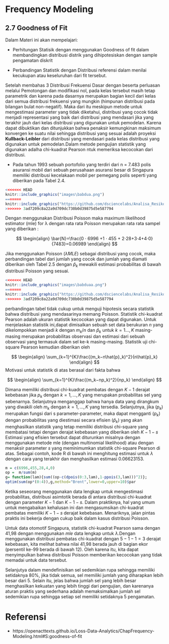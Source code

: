 # Frequency Modeling

## 2.7 Goodness of Fit

Dalam Materi ini akan mempelajari:

- Perhitungan Statisik dengan menggunakan Goodness of fit dalam membandingkan distribusi distrik yang dihipotesiskan dengan sample pengamatan diskrit

- Perbandingan Statistik dengan Distribusi referensi dalam menilai kecukupan atau keseluruhan dari fit tersebut. 


Setelah membahas 3 Distribusi Frekuensi Dasar dengan beserta perluasan melalui Pemotongan dan modifikasi nol, pada kelas tersebut masih tetap parametrik dan karena pada dasarnya merupakan bagian kecil dari kelas dari semua distribusi frekuensi yang mungkin (himpunan distribusi pada bilangan bulat non-negatif). Maka dari itu meskipun metode untuk mengestimasi parameter yang tidak diketahui, distribusi yang cocok tidak menjadi representasi yang baik dari distribusi yang mendasari jika yang terakhir jauh dari kelas distribusi yang digunakan untuk pemodelan. Karena dapat dibuktikan dan ditunjukkan bahwa penaksir kemungkinan maksimum konvergen ke suatu nilai sehingga distribusi yang sesuai adalah proyeksi **Kullback-Leibler** dari distribusi yang mendasari pada kelas distribusi yang digunakan untuk pemodelan.Dalam metode pengujian statistik yang digunakan adalha chi-kuadrat Pearson ntuk memeriksa kecocokan dari distribusi. 


- Pada tahun 1993 sebuah portofolio yang terdiri dari n = 7.483 polis asuransi mobil dari sebuah perusahaan asuransi besar di Singapura memiliki distribusi kecelakaan mobil per pemegang polis seperti yang diberikan pada Tabel 2.4.

```r
<<<<<<< HEAD
knitr::include_graphics("images\babdua.png")
=======
knitr::include_graphics("https://github.com/dsciencelabs/Analisa_Resiko/blob/main/images/babdua.png?raw=true")
>>>>>>> 3ad7209c8a22a9d709dc730b0d39875d5e587794
```

Dengan menggunakan Distribusi Poisson maka  maximum likelihood estimator (mle) for λ dengan rata rata Poisson merupakan rata rata sampel yang diberikan :

$$
\begin{align}
\bar{N}=\frac{0 ⋅ 6996 +1 ⋅  455 + 2⋅28+3⋅4+4⋅0}{7483}=0.06989
\end{align}
$$

Jika menggunakan Poisson ($\hat{λ}MLE$) sebagai distribusi yang cocok, maka perbandingan tabel dari jumlah yang cocok dan jumlah yang diamati diberikan oleh Tabel 2.5 dengan $\hat{p}_k$ mewakili estimasi probabilitas di bawah distribusi Poisson yang sesuai.

```r
<<<<<<< HEAD
knitr::include_graphics("images\babduaa.png")
=======
knitr::include_graphics("https://github.com/dsciencelabs/Analisa_Resiko/blob/main/images/babduaa.png?raw=true")
>>>>>>> 3ad7209c8a22a9d709dc730b0d39875d5e587794
```

perbandingan tabel tidak cukup untuk menguji hipotesis secara statistik bahwa distribusi yang mendasarinya memang Poisson. Statistik chi-kuadrat Pearson adalah ukuran statistik kecocokan yang dapat digunakan. Untuk menjelaskan statistik ini,dapat dimisalkan sebuah set data berukuran $n$ yang dikelompokkan menjadi $k$  dengan $m_k/n$ dan $\hat{p}_k$ untuk $k = 1...,K$ masing-masing merupakan probabilitas observasi dan estimasi dari sebuah observasi yang termasuk dalam sel ke-k masing-masing. Statistik uji chi-square Pearson kemudian diberikan oleh

$$
\begin{align}
\sum_{k=1}^{K}\frac{(m_k−n\hat{p}_k)^2}{n\hat{p}_k}
\end{align}
$$
Motivasi untuk statistik di atas berasal dari fakta bahwa

$$
\begin{align}
\sum_{k=1}^{K}\frac{(m_k−np_k)^2}{np_k}
\end{align}
$$
 
Dimana memiliki distribusi chi-kuadrat pembatas dengan $K-1$  derajat kebebasan jika $p_k$ dengan $k = 1,...,K$ yang merupakan probabilitas sel yang sebenarnya. Selanjutnya menganggap bahwa hanya data yang dirangkum yang diwakili oleh $m_k$ dengan $k = 1,...,K$ yang tersedia. Selanjutnya, jika $(p_k)$ merupakan fungsi dari s parameter-parameter, maka dapat mengganti $(p_k)$ dengan probabilitas yang diestimasi secara efisien $(\hat{p}_k)$ yang akan menghasilkan statistik yang tetap memiliki distribusi chi-square yang membatasi tetapi dengan derajat kebebasan yang diberikan oleh $K-1-s$ Estimasi yang efisien tersebut dapat diturunkan misalnya dengan menggunakan metode mle (dengan multinomial likelihood) atau dengan menaksir parameter $s$ yang meminimumkan statistik chi-square Pearson di atas. Sebagai contoh, kode R di bawah ini menghitung estimasi untuk $λ$ dengan cara yang terakhir dan menghasilkan estimasi 0.06623153.


```r
m = c(6996,455,28,4,0)
op =  m/sum(m)
g= function(lam){sum((op-c(dpois(0:3,lam),1-ppois(3,lam)))^2)};
optim(sum(op*(0:4)),g,method="Brent",lower=0,upper=10)$par

```

Ketika seseorang menggunakan data lengkap untuk mengestimasi probabilitas, distribusi asimtotik berada di antara distribusi chi-kuadrat dengan parameter $K-1$ dan $K-1-s$. Dalam praktiknya,  hal yang umum untuk mengabaikan kehalusan ini dan mengasumsikan chi-kuadrat pembatas memiliki $K-1-s$ derajat kebebasan. Menariknya, jalan pintas praktis ini bekerja dengan cukup baik dalam kasus distribusi Poisson.

Untuk data otomotif Singapura, statistik chi-kuadrat Pearson sama dengan 41,98 dengan menggunakan $mle$ data lengkap untuk $λ$.Dengan menggunakan distribusi pembatas chi-kuadrat dengan $5-1-1=3$ derajat kebebasan, kita melihat bahwa nilai 41,98 berada jauh di bagian ekor (persentil ke-99 berada di bawah 12). Oleh karena itu, kita dapat menyimpulkan bahwa distribusi Poisson memberikan kecocokan yang tidak memadai untuk data tersebut.

Selanjutya dalam mendefinisikan sel sedemikian rupa sehingga memiliki setidaknya 80%, jika tidak semua, sel memiliki jumlah yang diharapkan lebih besar dari 5. Selain itu, jelas bahwa jumlah sel yang lebih besar menghasilkan kekuatan yang lebih tinggi dari pengujian, dan karenanya aturan praktis yang sederhana adalah memaksimalkan jumlah sel sedemikian rupa sehingga setiap sel memiliki setidaknya 5 pengamatan.

# Referensi 
- https://openacttexts.github.io/Loss-Data-Analytics/ChapFrequency-Modeling.html#S:goodness-of-fit
